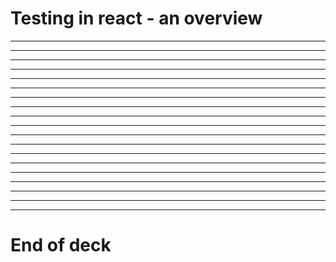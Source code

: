 



# Testing in react - an overview

---

<WhyTesting />

---

<WhatToTest />

---

<WhatToTest2 />

---

<GoldenRules />

---

<Jest />

---

<Jest2 />

---

<UnitTests />

---

<ReactTestingLibrary />

---

<Mocking />

---

<Mocking2 />

---

<Cypress />

---

<Cypress2 />

---

<Cypress3 />

---

<TDD />

---

<BDD />

---

<BDD2 />

---

<BDD3 />

---

<Coverage />

---

# End of deck
